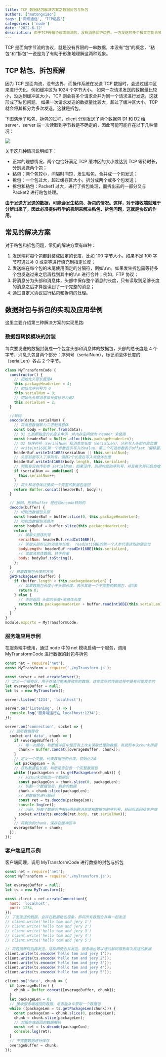 ```yaml
---
title: TCP 数据粘包解决方案之数据封包与拆包
authors: ['mutongxiao']
tags: ['网络通信', 'TCP粘包']
categories: ['node']
date: '2022-6-12'
description: 由于TCP传输协议面向流的，没有消息保护边界。一方发送的多个报文可能会被合并成一个大的报文进行传输，这就是粘包；也可能发送的一个报文，可能会被拆分成多个小报文，这就是拆包。
---
```


TCP 是面向字节流的协议，就是没有界限的一串数据，本没有“包”的概念，“粘包”和“拆包”一说是为了有助于形象地理解这两种现象。

## TCP 粘包、拆包图解

因为 TCP 是面向流，没有边界，而操作系统在发送 TCP 数据时，会通过缓冲区来进行优化，例如缓冲区为 1024 个字节大小。
如果一次请求发送的数据量比较小，没达到缓冲区大小，TCP 则会将多个请求合并为同一个请求进行发送，这就形成了粘包问题。
如果一次请求发送的数据量比较大，超过了缓冲区大小，TCP 就会将其拆分为多次发送，这就是拆包。

下图演示了粘包、拆包的过程，client 分别发送了两个数据包 D1 和 D2 给 server，server 端一次读取到字节数是不确定的，因此可能可能存在以下几种情况：

![](https://pic1.zhimg.com/80/v2-9072eb69d4ec6d74d95f4f633df87f10_720w.jpg)

关于这几种情况说明如下：

- 正常的理想情况，两个包恰好满足 TCP 缓冲区的大小或达到 TCP 等待时长，分别发送两个包；
- 粘包：两个包较小，间隔时间短，发生粘包，合并成一个包发送；
- 拆包：一个包过大，超过缓存区大小，拆分成两个或多个包发送；
- 拆包和粘包：Packet1 过大，进行了拆包处理，而拆出去的一部分又与 Packet2 进行粘包处理。

**由于发送方发送的数据，可能会发生粘包、拆包的情况。这样，对于接收端就难于分辨出来了，因此必须提供科学的机制来解决粘包、拆包问题，这就是协议的作用。**

## 常见的解决方案

对于粘包和拆包问题，常见的解决方案有四种：

1. 发送端将每个包都封装成固定的长度，比如 100 字节大小。如果不足 100 字节可通过补 0 或空等进行填充到指定长度；
2. 发送端在每个包的末尾使用固定的分隔符，例如\r\n。如果发生拆包需等待多个包发送过来之后再找到其中的\r\n 进行合并；例如，FTP 协议；
3. 将消息分为头部和消息体，头部中保存整个消息的长度，只有读取到足够长度的消息之后才算是读到了一个完整的消息；
4. 通过自定义协议进行粘包和拆包的处理。

## 数据封包与拆包的实现及应用举例

这里主要介绍第三种解决方案的实现思路:

### 数据包转换模块的封装

每次要发送的数据封装成一个包含头部和消息体的数据包，头部的总长度是 4 个字节，消息头包含两个部分：序列号（serialNum），标记消息体长度的（serialLen）各占 2 个字节。

```javascript
class MyTransformCode {
  constructor() {
    // 初始化头部长度是4
    this.packageHeaderLen = 4;
    // 初始化序列号为 0
    this.serialNum = 0;
    // 初始化头部消息体长度标记为是2
    this.serialLen = 2;
  }

  //转码
  encode(data, serialNum) {
    // 将消息数据转为二进制消息体
    const body = Buffer.from(data);
    // 01 先按照指定的长度来申请一片内存空间做为 header 来使用
    const headerBuf = Buffer.alloc(this.packageHeaderLen);
    // 02 将序列号（serialNum）和消息体长度（serialLen），分别写入头部对应位置
    // writeInt16BE第一个参数表示写入的value，第二个可选参数表示offset（偏移量）
    headerBuf.writeInt16BE(serialNum || this.serialNum);
    // 头部前面写入了序列号，偏移2个长度在写入消息体长度
    headerBuf.writeInt16BE(body.length, this.serialLen);
    // 判断有没有传形参 serialNum，如果没传，则用内部的序列号，并且每次转码后自增1
    if (serialNum == undefined) {
      this.serialNum++;
    }
    // 将头和消息体拼接成一个完整的数据包返回
    return Buffer.concat([headerBuf, body]);
  }

  // 解码，形参buffer 是经过encode转码的
  decode(buffer) {
    // 切割出数据包头部
    const headerBuf = buffer.slice(0, this.packageHeaderLen);
    // 切割出数据包消息体
    const bodyBuf = buffer.slice(this.packageHeaderLen);
    return {
      // 读取头部序列号
      serialNum: headerBuf.readInt16BE(),
      // 读取头部标记的消息体长度， readInt16BE的第一个入参代表读取的便宜位
      bodyLength: headerBuf.readInt16BE(this.serialLen),
      // 读取消息体数据，转字符串
      body: bodyBuf.toString(),
    };
  }
  // 获取数据包长度的方法
  getPackageLen(buffer) {
    if (buffer.length < this.packageHeaderLen) {
      // 如果数据包长度小于头部长度，表示其是一个不完整的数据包，返回0
      return 0;
    } else {
      // 否则返回 头部的长度+消息体长度
      return this.packageHeaderLen + buffer.readInt16BE(this.serialLen);
    }
  }
}
module.exports = MyTransformCode;
```

### 服务端应用示例

在服务端中使用，通过 node 中的 net 模块启动一个服务，调用 MyTransformCode 进行数据的封包与拆包

```javascript
const net = require('net');
const MyTransform = require('./myTransform.js');

const server = net.createServer();
// 定义一个缓存区，用于存储可能未接收完的数据，这在实际的传输过程中是有可能发生的
let overageBuffer = null;
let ts = new MyTransform();

server.listen('1234', 'localhost');

server.on('listening', () => {
  console.log('服务端运行在 localhost:1234');
});

server.on('connection', socket => {
  // 监听数据接收
  socket.on('data', chunk => {
    if (overageBuffer) {
      // 每一次接收，判断缓冲区中是否有上次未读取处理的数据，有就和本次chunk拼接
      chunk = Buffer.concat([overageBuffer, chunk]);
    }
    // 定义一个变量，代表数据包的长度，初始化为0
    let packageLen = 0;
    // 获取数据包长度，判断是否包含一个完整数据包
    while ((packageLen = ts.getPackageLen(chunk))) {
      // 从chunk切割出一个数据包
      const packageCon = chunk.slice(0, packageLen);
      // 切割一个数据包后，剩余的数据
      chunk = chunk.slice(packageLen);
      // 对数据包进行解码
      const ret = ts.decode(packageCon);
      console.log(ret);
      // 示例，将每个数据包中解码得到的消息体和数据包的序列号，转码后返回给客户端
      socket.write(ts.encode(ret.body, ret.serialNum));
    }
    // 将剩余的chunk，保存在缓冲区中
    overageBuffer = chunk;
  });
});
```

### 客户端应用示例

客户端同理，调用 MyTransformCode 进行数据的封包与拆包

```javascript
const net = require('net');
const MyTransform = require('./myTransform.js');

let overageBuffer = null;
let ts = new MyTransform();

const client = net.createConnection({
  host: 'localhost',
  port: 1234,
});
// 下面发送的数据，会存在数据粘包现象，即将所有数据合并再一起发送
// client.write('hello tom and jery 1')
// client.write('hello tom and jery 2')
// client.write('hello tom and jery 3')
// client.write('hello tom and jery 4')
// client.write('hello tom and jery 5')

// 将数据转码后再发送，这样即使合并发送，服务端也可以通过解码得到每次发送的数据
client.write(ts.encode('hello tom and jery 1'));
client.write(ts.encode('hello tom and jery 2'));
client.write(ts.encode('hello tom and jery 3'));
client.write(ts.encode('hello tom and jery 4'));
client.write(ts.encode('hello tom and jery 5'));

client.on('data', chunk => {
  if (overageBuffer) {
    chunk = Buffer.concat([overageBuffer, chunk]);
  }
  let packageLen = 0;
  // 接收服务端返回的数据，是否能从中获取一个数据包
  while ((packageLen = ts.getPackageLen(chunk))) {
    const packageCon = chunk.slice(0, packageLen);
    chunk = chunk.slice(packageLen);
    // 对服务端返回的数据解码
    const ret = ts.decode(packageCon);
    console.log(ret);
  }
  // 不完整数据进行保存
  overageBuffer = chunk;
});
```
